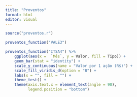 ```yaml
---
title: "Proventos"
format: html
editor: visual
---
```



```r
source("proventos.r")
```


```r
proventos_function("VALE3")
```

```r
proventos_function("ITSA4") %>% 
    ggplot(aes(x =  `Mês`, y = Valor, fill = Tipo)) +
    geom_bar(stat = "identity") +
    scale_y_continuous(name = "Valor por 1 ação (R$)") +
    scale_fill_viridis_d(option = "B") +
    labs(x = "", fill = "") +
    theme_test() +
    theme(axis.text.x = element_text(angle = 90),
          legend.position = "bottom")
```

